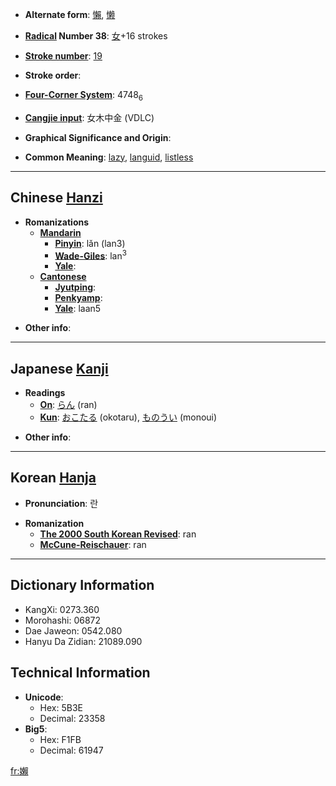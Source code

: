 * '''Alternate form''': [[懶]], [[懒]]

* '''[[Wiktionary:Chinese radical index| Radical]] Number 38''': [[Wiktionary:Chinese radical index 女|女]]+16 strokes

* '''[[Wiktionary:Chinese total strokes index|Stroke number]]''': [[Wiktionary:Chinese total strokes index 19|19]]

* '''Stroke order''': 

* '''[[Wiktionary:Chinese four corner index|Four-Corner System]]''': 4748<sub>6</sub>

* '''[[Wiktionary:Chinese Cangjie index|Cangjie input]]''': 女木中金 (VDLC)

* '''Graphical Significance and Origin''': 

* '''Common Meaning''': [[lazy]], [[languid]], [[listless]]

----

== Chinese [[Hanzi]] ==

* '''Romanizations'''
** '''[[Mandarin]]'''
*** '''[[Pinyin]]''': lǎn (lan3)
*** '''[[Wade-Giles]]''': lan<sup>3</sup>
*** '''[[Yale]]''': 
** '''[[Cantonese]]'''
*** '''[[Jyutping]]''':
*** '''[[Penkyamp]]''': 
*** '''[[Yale]]''': laan5

* '''Other info''': 

----

== Japanese [[Kanji]] ==

* '''Readings'''
** '''[[On]]''': [[らん]] (ran)
** '''[[Kun]]''': [[おこたる]] (okotaru), [[ものうい]] (monoui)

* '''Other info''':  

----

== Korean [[Hanja]] ==

* '''Pronunciation''': 란

* '''Romanization'''
** '''[[The 2000 South Korean Revised Romanization|The 2000 South Korean Revised]]''': ran
** '''[[McCune-Reischauer]]''': ran

----

== Dictionary Information ==

* KangXi: 0273.360
* Morohashi: 06872
* Dae Jaweon: 0542.080
* Hanyu Da Zidian: 21089.090

== Technical Information ==

* '''Unicode''':
** Hex: 5B3E
** Decimal: 23358
* '''Big5''':
** Hex: F1FB
** Decimal: 61947

[[fr:嬾]]